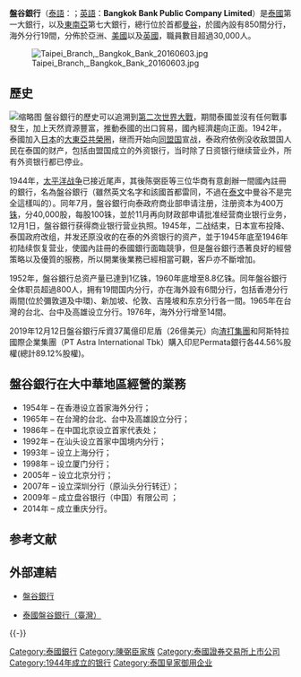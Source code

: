 {{Bank Financial Information
| name                          = 盤谷銀行
| else_name                     = {{lang|th|ธนาคารกรุงเทพ}}
| image                         = [[file:Bangkok_Bank_LOGO.png|file:Bangkok_Bank_LOGO.png]]
| full_name                     = 
| abbreviated_name              = 
| slogan                        = 
| market_information            = [[泰國證券交易所|SET]]: [http://www.set.or.th/set/companyinfo.do?type=profile&symbol=BBL&language=en&country=US THAI]
| isin_code                     = TH0001010014
| swift_code                    = BKKBTHBK
| WKN_Number                    =883565
| iban_code                     =  	
| finance_code                  = 002
| finance_code_list             = 泰國銀行列表
| open_date                     = 1944年
| closing_date                  =
| zip_code                      = 
| location                      = {{flagicon|THA}} 333 SILOM ROAD, BANG RAK Bangkok 
| key_people                    = 
| capital                       = 
| revenue                       = 
| major_shareholder             =  
| homepage                      = http://www.bangkokbank.com
| footnotes                     = 
| width                         = 360px
}}

'''盤谷銀行'''（[[泰語|泰語]]：'''{{lang|th|ธนาคารกรุงเทพ}}'''；[[英語|英語]]：'''Bangkok Bank Public Company Limited'''）是[[泰國|泰國]]第一大銀行，以及[[東南亞|東南亞]]第七大銀行，總行位於首都[[曼谷|曼谷]]，於國內設有850間分行，海外分行19間，分佈於亞洲、[[美國|美國]]以及[[英國|英國]]，職員數目超過30,000人。

[[File:Taipei_Branch,_Bangkok_Bank_20160603.jpg|thumb]]
==歷史==
[[File:盘谷银行深圳分行.jpg|缩略图]]
盤谷銀行的歷史可以追溯到[[第二次世界大戰|第二次世界大戰]]，期間泰國並沒有任何戰事發生，加上天然資源豐富，推動泰國的出口貿易，國內經濟趨向正面。1942年，泰國加入[[日本|日本]]的[[大東亞共榮圈|大東亞共榮圈]]，继而开始向[[同盟國_(第二次世界大戰)|同盟国]]宣战，泰政府依例没收敌盟国人民在泰国的财产，包括由盟国成立的外资银行，当时除了日资银行继续营业外，所有外资银行都已停业。

1944年，[[太平洋战争|太平洋战争]]已接近尾声，其後陈弼臣等三位华商有意創辦一間國內註冊的銀行，名為盤谷銀行（雖然英文名字和該國首都雷同，不過在[[泰文|泰文]]中曼谷不是完全這樣叫的）。同年7月，盤谷銀行向泰政府商业部申请注册，注册资本为400万[[泰銖|铢]]，分40,000股，每股100铢，並於11月再向财政部申请批准经营商业银行业务，12月1日，盤谷銀行获得商业银行营业执照。1945年，二战结束，日本宣布投降、泰国政府改组，并发还原没收的在泰的外资银行的资产，並于1945年底至1946年初陆续恢复营业，使國內註冊的泰國銀行面臨競爭，但是盤谷銀行憑著良好的經營策略以及優質的服務，所以開業後業務已經相當可觀，客戶亦不斷增加。

1952年，盤谷銀行总资产量已達到1亿铢，1960年底增至8.8亿铢。同年盤谷銀行全体职员超過800人，拥有19間国内分行，亦在海外設有6間分行，包括香港分行兩間(位於彌敦道及中環)、新加坡、伦敦、吉隆坡和东京分行各一間。1965年在台灣的台北、台中及高雄设立分行。1976年，海外分行增至14間。

2019年12月12日盤谷銀行斥資37萬億印尼盾（26億美元）向[[渣打集團|渣打集團]]和阿斯特拉國際企業集團（PT Astra International Tbk）購入印尼Permata銀行各44.56%股權(總計89.12%股權)。

==盤谷銀行在大中華地區經營的業務==

*1954年 – 在香港设立首家海外分行；
*1965年 – 在台灣的台北、台中及高雄設立分行；
*1986年 – 在中国北京设立首家代表处；
*1992年 – 在汕头设立首家中国境内分行；
*1993年 – 设立上海分行；
*1998年 – 设立厦门分行；
*2005年 – 设立北京分行；
*2007年 – 设立深圳分行（原汕头分行转迁）；
*2009年 – 成立盘谷银行（中国）有限公司 ；
*2014年 – 成立重庆分行。

== 参考文献 ==
{{Reflist}}

== 外部連結 ==
{{Commonscat|Bangkok Bank}}
* {{en}}{{th}}[http://www.bangkokbank.com/ 盤谷銀行] {{Wayback|url=http://www.bangkokbank.com/ |date=20210421013700 }}
* {{zh-tw}}[http://www.bbl.com.tw/ 泰國盤谷銀行（臺灣）] {{Wayback|url=http://www.bbl.com.tw/ |date=20210428005958 }}

{{-}}
{{TW Bank}}
{{HK Bank}}
{{中华人民共和国银行}}

[[Category:泰國銀行|Category:泰國銀行]]
[[Category:陳弼臣家族|Category:陳弼臣家族]]
[[Category:泰國證券交易所上市公司|Category:泰國證券交易所上市公司]]
[[Category:1944年成立的银行|Category:1944年成立的银行]]
[[Category:泰国皇家御用企业|Category:泰国皇家御用企业]]
